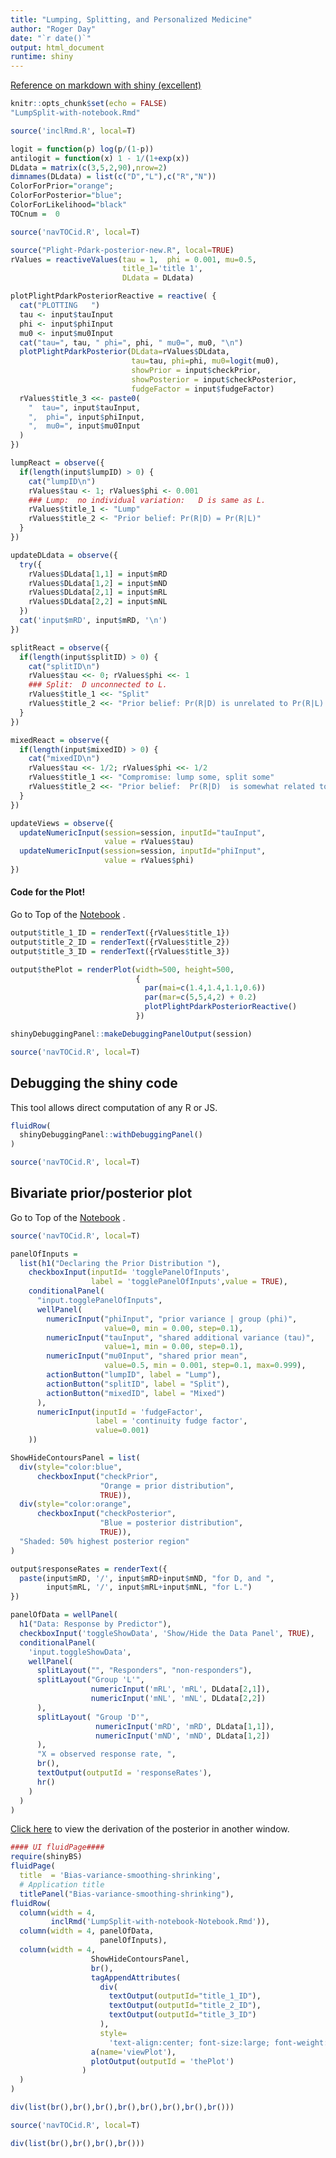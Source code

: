 ```yaml
---
title: "Lumping, Splitting, and Personalized Medicine"
author: "Roger Day"
date: "`r date()`"
output: html_document
runtime: shiny
---
```



[Reference on markdown with shiny (excellent)](https://beta.rstudioconnect.com/content/2671/Combining-Shiny-R-Markdown.html)

```r
knitr::opts_chunk$set(echo = FALSE)
"LumpSplit-with-notebook.Rmd"
```


```r
source('inclRmd.R', local=T)
```


```r

logit = function(p) log(p/(1-p))
antilogit = function(x) 1 - 1/(1+exp(x))
DLdata = matrix(c(3,5,2,90),nrow=2)
dimnames(DLdata) = list(c("D","L"),c("R","N"))
ColorForPrior="orange";     
ColorForPosterior="blue";     
ColorForLikelihood="black"
TOCnum =  0
```

```r
source('navTOCid.R', local=T)
```


```r
source("Plight-Pdark-posterior-new.R", local=TRUE)
rValues = reactiveValues(tau = 1,  phi = 0.001, mu=0.5,
                         title_1='title 1',
                         DLdata = DLdata)
```

```r
plotPlightPdarkPosteriorReactive = reactive( {
  cat("PLOTTING   ")
  tau <- input$tauInput
  phi <- input$phiInput
  mu0 <- input$mu0Input
  cat("tau=", tau, " phi=", phi, " mu0=", mu0, "\n")
  plotPlightPdarkPosterior(DLdata=rValues$DLdata,
                           tau=tau, phi=phi, mu0=logit(mu0), 
                           showPrior = input$checkPrior, 
                           showPosterior = input$checkPosterior,
                           fudgeFactor = input$fudgeFactor)
  rValues$title_3 <<- paste0(
    "  tau=", input$tauInput,  
    ",  phi=", input$phiInput,  
    ",  mu0=", input$mu0Input 
  )
})
```


```r
lumpReact = observe({
  if(length(input$lumpID) > 0) {
    cat("lumpID\n")
    rValues$tau <- 1; rValues$phi <- 0.001   
    ### Lump:  no individual variation:   D is same as L.
    rValues$title_1 <- "Lump"
    rValues$title_2 <- "Prior belief: Pr(R|D) = Pr(R|L)"
  }
})  
```

```r
updateDLdata = observe({
  try({
    rValues$DLdata[1,1] = input$mRD
    rValues$DLdata[1,2] = input$mND
    rValues$DLdata[2,1] = input$mRL
    rValues$DLdata[2,2] = input$mNL
  })
  cat('input$mRD', input$mRD, '\n')
})
```

```r
splitReact = observe({
  if(length(input$splitID) > 0) {
    cat("splitID\n")
    rValues$tau <<- 0; rValues$phi <<- 1   
    ### Split:  D unconnected to L.
    rValues$title_1 <<- "Split"
    rValues$title_2 <<- "Prior belief: Pr(R|D) is unrelated to Pr(R|L)."
  }
}) 
```

```r
mixedReact = observe({
  if(length(input$mixedID) > 0) {
    cat("mixedID\n")
    rValues$tau <<- 1/2; rValues$phi <<- 1/2 
    rValues$title_1 <<- "Compromise: lump some, split some"
    rValues$title_2 <<- "Prior belief:  Pr(R|D)  is somewhat related to Pr(R|L). "
  }
})
```

```r
updateViews = observe({
  updateNumericInput(session=session, inputId="tauInput", 
                     value = rValues$tau)
  updateNumericInput(session=session, inputId="phiInput", 
                     value = rValues$phi)
})
```

#### <a name=plotCode> Code for the Plot! </a>

Go to Top of the [Notebook](#notebookBegin) .

```r
output$title_1_ID = renderText({rValues$title_1})
output$title_2_ID = renderText({rValues$title_2})
output$title_3_ID = renderText({rValues$title_3})

output$thePlot = renderPlot(width=500, height=500,
                            {
                              par(mai=c(1.4,1.4,1.1,0.6))
                              par(mar=c(5,5,4,2) + 0.2)
                              plotPlightPdarkPosteriorReactive()
                            })
```

```r
shinyDebuggingPanel::makeDebuggingPanelOutput(session) 
```


```r
source('navTOCid.R', local=T)
```

## <a name='debugging'>Debugging the shiny code</a>

This tool allows direct computation of any R or JS.
```r
fluidRow(
  shinyDebuggingPanel::withDebuggingPanel() 
)
```


```r
source('navTOCid.R', local=T)
```

## Bivariate prior/posterior plot <a name="prior-posterior">

Go to Top of the [Notebook](#notebookBegin) .
```r
source('navTOCid.R', local=T)
```

```r
panelOfInputs = 
  list(h1("Declaring the Prior Distribution "),
    checkboxInput(inputId= 'togglePanelOfInputs', 
                  label = 'togglePanelOfInputs',value = TRUE),
    conditionalPanel(
      "input.togglePanelOfInputs",
      wellPanel(
        numericInput("phiInput", "prior variance | group (phi)", 
                     value=0, min = 0.00, step=0.1),
        numericInput("tauInput", "shared additional variance (tau)", 
                     value=1, min = 0.00, step=0.1),
        numericInput("mu0Input", "shared prior mean", 
                     value=0.5, min = 0.001, step=0.1, max=0.999),
        actionButton("lumpID", label = "Lump"),
        actionButton("splitID", label = "Split"),
        actionButton("mixedID", label = "Mixed")
      ),
      numericInput(inputId = 'fudgeFactor', 
                   label = 'continuity fudge factor',
                   value=0.001)
    ))
```


```r
ShowHideContoursPanel = list(
  div(style="color:blue", 
      checkboxInput("checkPrior", 
                    "Orange = prior distribution",
                    TRUE)),
  div(style="color:orange",
      checkboxInput("checkPosterior", 
                    "Blue = posterior distribution",
                    TRUE)),
  "Shaded: 50% highest posterior region"
)
```

```r
output$responseRates = renderText({
  paste(input$mRD, '/', input$mRD+input$mND, "for D, and ",
        input$mRL, '/', input$mRL+input$mNL, "for L.")
})

panelOfData = wellPanel(
  h1("Data: Response by Predictor"),
  checkboxInput('toggleShowData', 'Show/Hide the Data Panel', TRUE),
  conditionalPanel(
    'input.toggleShowData',
    wellPanel(
      splitLayout("", "Responders", "non-responders"),
      splitLayout("Group 'L'",
                  numericInput('mRL', 'mRL', DLdata[2,1]),
                  numericInput('mNL', 'mNL', DLdata[2,2])
      ),
      splitLayout( "Group 'D'",
                   numericInput('mRD', 'mRD', DLdata[1,1]),
                   numericInput('mND', 'mND', DLdata[1,2])
      ), 
      "X = observed response rate, ",
      br(),
      textOutput(outputId = 'responseRates'),
      hr()
    )
  )
)
```


[Click here](asdfasd) to view the derivation of the posterior in another window.


```r
#### UI fluidPage####
require(shinyBS)
fluidPage(
  title  = 'Bias-variance-smoothing-shrinking', 
  # Application title
  titlePanel("Bias-variance-smoothing-shrinking"),
fluidRow(
  column(width = 4, 
         inclRmd('LumpSplit-with-notebook-Notebook.Rmd')),
  column(width = 4, panelOfData,
                    panelOfInputs),
  column(width = 4,
                  ShowHideContoursPanel,
                  br(),
                  tagAppendAttributes(
                    div(
                      textOutput(outputId="title_1_ID"),
                      textOutput(outputId="title_2_ID"),
                      textOutput(outputId="title_3_ID")
                    ),
                    style=
                      'text-align:center; font-size:large; font-weight:bold'),
                  a(name='viewPlot'),
                  plotOutput(outputId = 'thePlot')
                )
  )
)
```

```r
div(list(br(),br(),br(),br(),br(),br(),br(),br()))
```
```r
source('navTOCid.R', local=T)
```
```r
div(list(br(),br(),br(),br()))
```



